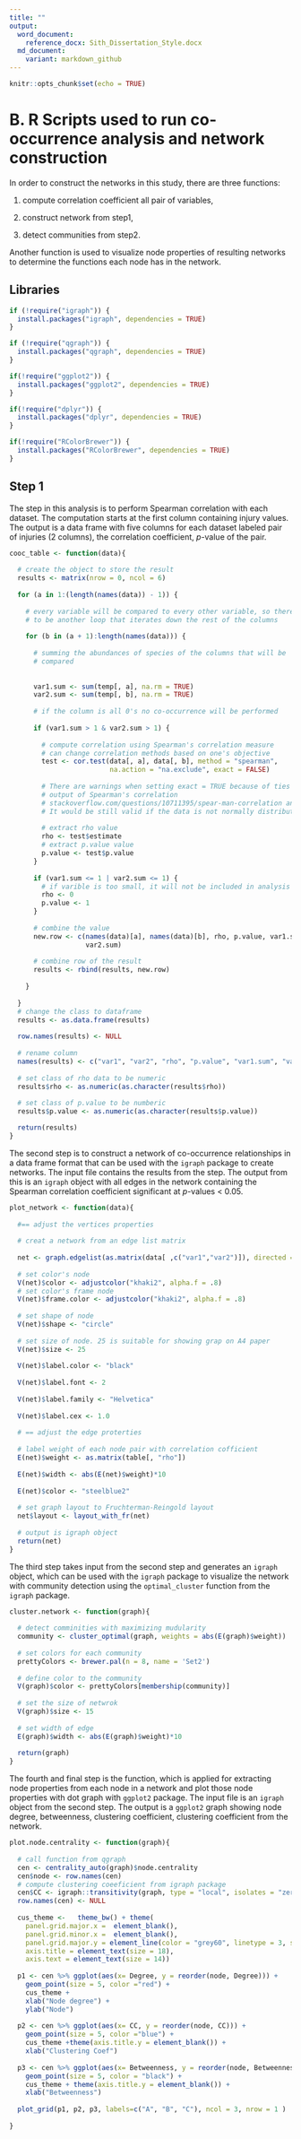 ```yaml
---
title: ""
output:
  word_document:
    reference_docx: Sith_Dissertation_Style.docx
  md_document:
    variant: markdown_github
---
```


```r
knitr::opts_chunk$set(echo = TRUE)
```

# B. R Scripts used to run co-occurrence analysis and network construction
In order to construct the networks in this study, there are three functions:

1. compute correlation coefficient all pair of variables,

2. construct network from step1,

3. detect communities from step2.

Another function is used to visualize node properties of resulting networks to
determine the functions each node has in the network.

## Libraries

```r

if (!require("igraph")) {
  install.packages("igraph", dependencies = TRUE)
}

if (!require("qgraph")) {
  install.packages("qgraph", dependencies = TRUE)
}

if(!require("ggplot2")) {
  install.packages("ggplot2", dependencies = TRUE)
}

if(!require("dplyr")) {
  install.packages("dplyr", dependencies = TRUE)
}

if(!require("RColorBrewer")) {
  install.packages("RColorBrewer", dependencies = TRUE)
}

```

## Step 1

The step in this analysis is to perform Spearman correlation with
each dataset. The computation starts at the first column containing injury
values. The output is a data frame with five columns for each dataset labeled
pair of injuries (2 columns), the correlation coefficient, *p*-value of the
pair.

```r

cooc_table <- function(data){
  
  # create the object to store the result
  results <- matrix(nrow = 0, ncol = 6)
  
  for (a in 1:(length(names(data)) - 1)) {
    
    # every variable will be compared to every other variable, so there has
    # to be another loop that iterates down the rest of the columns
    
    for (b in (a + 1):length(names(data))) {
      
      # summing the abundances of species of the columns that will be
      # compared
      
      
      var1.sum <- sum(temp[, a], na.rm = TRUE)
      var2.sum <- sum(temp[, b], na.rm = TRUE)
      
      # if the column is all 0's no co-occurrence will be performed
      
      if (var1.sum > 1 & var2.sum > 1) {
        
        # compute correlation using Spearman's correlation measure
        # can change correlation methods based on one's objective
        test <- cor.test(data[, a], data[, b], method = "spearman",
                         na.action = "na.exclude", exact = FALSE)
        
        # There are warnings when setting exact = TRUE because of ties from the
        # output of Spearman's correlation
        # stackoverflow.com/questions/10711395/spear-man-correlation and ties
        # It would be still valid if the data is not normally distributed.
        
        # extract rho value
        rho <- test$estimate
        # extract p.value value
        p.value <- test$p.value
      }
      
      if (var1.sum <= 1 | var2.sum <= 1) {
        # if varible is too small, it will not be included in analysis
        rho <- 0
        p.value <- 1
      }
      
      # combine the value
      new.row <- c(names(data)[a], names(data)[b], rho, p.value, var1.sum,
                   var2.sum)
      
      # combine row of the result
      results <- rbind(results, new.row)
      
    }
    
  }
  # change the class to dataframe
  results <- as.data.frame(results)
  
  row.names(results) <- NULL
  
  # rename column
  names(results) <- c("var1", "var2", "rho", "p.value", "var1.sum", "var2.sum")
  
  # set class of rho data to be numeric
  results$rho <- as.numeric(as.character(results$rho))
  
  # set class of p.value to be numberic
  results$p.value <- as.numeric(as.character(results$p.value))

  return(results)
}

```

The second step is to construct a network of co-occurrence relationships in a
data frame format that can be used with the `igraph` package to create networks.
The input file contains the results from the step. The output from this is an
`igraph` object with all edges in the network containing the Spearman
correlation coefficient significant at *p*-values < 0.05.

```r
plot_network <- function(data){
  
  #== adjust the vertices properties
  
  # creat a network from an edge list matrix
  
  net <- graph.edgelist(as.matrix(data[ ,c("var1","var2")]), directed = FALSE)
  
  # set color's node
  V(net)$color <- adjustcolor("khaki2", alpha.f = .8)
  # set color's frame node
  V(net)$frame.color <- adjustcolor("khaki2", alpha.f = .8)
  
  # set shape of node
  V(net)$shape <- "circle"
  
  # set size of node. 25 is suitable for showing grap on A4 paper
  V(net)$size <- 25
  
  V(net)$label.color <- "black"
  
  V(net)$label.font <- 2
  
  V(net)$label.family <- "Helvetica"
  
  V(net)$label.cex <- 1.0
  
  # == adjust the edge proterties
  
  # label weight of each node pair with correlation cofficient
  E(net)$weight <- as.matrix(table[, "rho"])
  
  E(net)$width <- abs(E(net)$weight)*10
  
  E(net)$color <- "steelblue2"
  
  # set graph layout to Fruchterman-Reingold layout
  net$layout <- layout_with_fr(net)
  
  # output is igraph object
  return(net)
}
```

The third step takes input from the second step and generates an `igraph`
object, which can be used with the `igraph` package to visualize the
network with community detection using the `optimal_cluster` function from the
`igraph` package.

```r
cluster.network <- function(graph){
  
  # detect comminities with maximizing mudularity
  community <- cluster_optimal(graph, weights = abs(E(graph)$weight))
  
  # set colors for each community
  prettyColors <- brewer.pal(n = 8, name = 'Set2')
  
  # define color to the community
  V(graph)$color <- prettyColors[membership(community)]
  
  # set the size of netwrok
  V(graph)$size <- 15
  
  # set width of edge
  E(graph)$width <- abs(E(graph)$weight)*10
  
  return(graph)
}
```



The fourth and final step is the function, which is applied for extracting node
properties from each node in a network and plot those node properties with dot
graph with `ggplot2` package. The input file is an `igraph` object from the
second step. The output is a `ggplot2` graph showing node degree, betweenness,
clustering coefficient, clustering coefficient from the network. 

```r
plot.node.centrality <- function(graph){
  
  # call function from qgraph
  cen <- centrality_auto(graph)$node.centrality
  cen$node <- row.names(cen)
  # compute clustering coeeficient from igraph package
  cen$CC <- igraph::transitivity(graph, type = "local", isolates = "zero")
  row.names(cen) <- NULL
  
  cus_theme <-   theme_bw() + theme(
    panel.grid.major.x =  element_blank(),
    panel.grid.minor.x =  element_blank(),
    panel.grid.major.y = element_line(color = "grey60", linetype = 3, size = 0.5),
    axis.title = element_text(size = 18),
    axis.text = element_text(size = 14))
  
  p1 <- cen %>% ggplot(aes(x= Degree, y = reorder(node, Degree))) +
    geom_point(size = 5, color ="red") +
    cus_theme + 
    xlab("Node degree") + 
    ylab("Node")    
  
  p2 <- cen %>% ggplot(aes(x= CC, y = reorder(node, CC))) + 
    geom_point(size = 5, color ="blue") +
    cus_theme +theme(axis.title.y = element_blank()) +
    xlab("Clustering Coef") 
  
  p3 <- cen %>% ggplot(aes(x= Betweenness, y = reorder(node, Betweenness))) + 
    geom_point(size = 5, color = "black") +
    cus_theme + theme(axis.title.y = element_blank()) +
    xlab("Betweenness")
  
  plot_grid(p1, p2, p3, labels=c("A", "B", "C"), ncol = 3, nrow = 1 )
  
}
```
